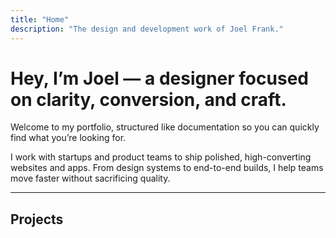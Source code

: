 ```yaml
---
title: "Home"
description: "The design and development work of Joel Frank."
---
```


# Hey, I’m Joel — a designer focused on clarity, conversion, and craft.

Welcome to my portfolio, structured like documentation so you can quickly find what you’re looking for.

I work with startups and product teams to ship polished, high-converting websites and apps. From design systems to end-to-end builds, I help teams move faster without sacrificing quality.

---

## Projects

<CardGroup cols={2}>
  <Card title="The Charcuterie Co." img="/images/CharcoImage.jpg">
    
  </Card>
  <Card title="New Card" img="/images/fielddImage.jpg">
    
  </Card>
</CardGroup>